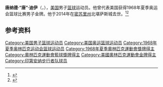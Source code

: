 {{NoteTA|G1=Sports}}
'''唐纳德·“唐”·迪伊'''（{{lang-en|Donald "Don" Dee}}，{{bd|1943年|8月9日|2014年|11月26日}}），[[美国|美国]]男子[[篮球|篮球]]运动员。他曾代表美国获得1968年夏季奥运会篮球比赛男子金牌。他于2014年在[[密苏里州|密苏里州]]北堪萨斯城去世。<ref>{{Cite web|title=Donald DEE|url=https://www.olympic.org/donald-dee|accessdate=2021-04-08|work=International Olympic Committee}}</ref><ref>{{cite web|url=https://www.olympedia.org/athletes/5982|title=Don Dee|work=Olympedia|accessdate=2021-04-09|archive-date=2020-11-28|archive-url=https://web.archive.org/web/20201128112843/https://www.olympedia.org/athletes/5982|dead-url=no}}</ref>

== 参考资料 ==
{{reflist}}

{{1968年夏季奥运会美国男子篮球阵容}}

{{Authority control}}
{{DEFAULTSORT:Dee, Don}}
[[Category:美国男子篮球运动员|Category:美国男子篮球运动员]]
[[Category:美国奥运篮球运动员|Category:美国奥运篮球运动员]]
[[Category:1968年夏季奥林匹克运动会篮球运动员|Category:1968年夏季奥林匹克运动会篮球运动员]]
[[Category:1968年夏季奧林匹克運動會獎牌得主|Category:1968年夏季奧林匹克運動會獎牌得主]]
[[Category:奧林匹克運動會籃球獎牌得主|Category:奧林匹克運動會籃球獎牌得主]]
[[Category:美國奧林匹克運動會金牌得主|Category:美國奧林匹克運動會金牌得主]]
[[Category:印第安纳步行者队球员|Category:印第安纳步行者队球员]]
